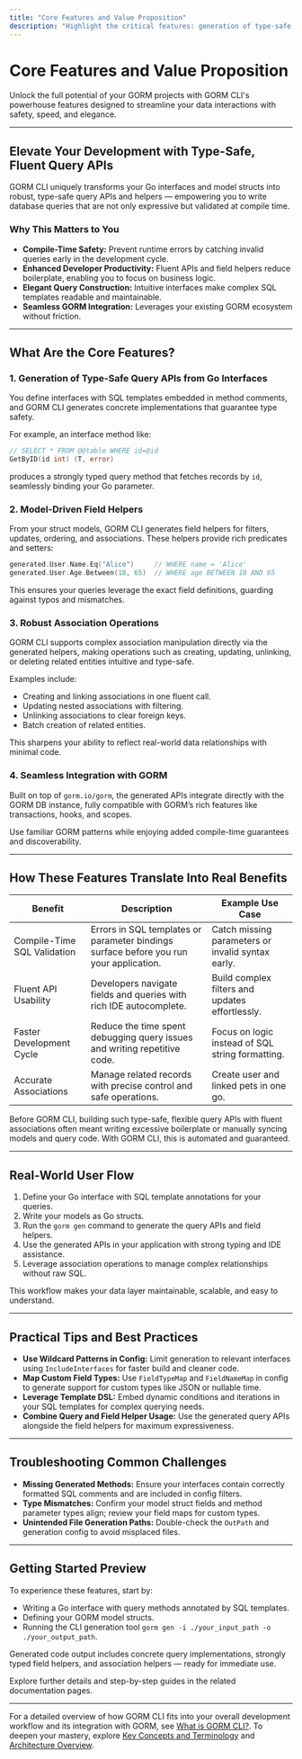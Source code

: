 ```yaml
---
title: "Core Features and Value Proposition"
description: "Highlight the critical features: generation of type-safe query APIs from Go interfaces, field helpers for models, robust association operations, and seamless integration with GORM. Explain how these features translate into compile-time safety, developer productivity, and more elegant query construction."
---
```


# Core Features and Value Proposition

Unlock the full potential of your GORM projects with GORM CLI's powerhouse features designed to streamline your data interactions with safety, speed, and elegance.

---

## Elevate Your Development with Type-Safe, Fluent Query APIs

GORM CLI uniquely transforms your Go interfaces and model structs into robust, type-safe query APIs and helpers — empowering you to write database queries that are not only expressive but validated at compile time.

### Why This Matters to You

- **Compile-Time Safety:** Prevent runtime errors by catching invalid queries early in the development cycle.
- **Enhanced Developer Productivity:** Fluent APIs and field helpers reduce boilerplate, enabling you to focus on business logic.
- **Elegant Query Construction:** Intuitive interfaces make complex SQL templates readable and maintainable.
- **Seamless GORM Integration:** Leverages your existing GORM ecosystem without friction.

---

## What Are the Core Features?

### 1. Generation of Type-Safe Query APIs from Go Interfaces

You define interfaces with SQL templates embedded in method comments, and GORM CLI generates concrete implementations that guarantee type safety.

For example, an interface method like:

```go
// SELECT * FROM @@table WHERE id=@id
GetByID(id int) (T, error)
```

produces a strongly typed query method that fetches records by `id`, seamlessly binding your Go parameter.

### 2. Model-Driven Field Helpers

From your struct models, GORM CLI generates field helpers for filters, updates, ordering, and associations. These helpers provide rich predicates and setters:

```go
generated.User.Name.Eq("Alice")     // WHERE name = 'Alice'
generated.User.Age.Between(18, 65)  // WHERE age BETWEEN 18 AND 65
```

This ensures your queries leverage the exact field definitions, guarding against typos and mismatches.

### 3. Robust Association Operations

GORM CLI supports complex association manipulation directly via the generated helpers, making operations such as creating, updating, unlinking, or deleting related entities intuitive and type-safe.

Examples include:

- Creating and linking associations in one fluent call.
- Updating nested associations with filtering.
- Unlinking associations to clear foreign keys.
- Batch creation of related entities.

This sharpens your ability to reflect real-world data relationships with minimal code.

### 4. Seamless Integration with GORM

Built on top of `gorm.io/gorm`, the generated APIs integrate directly with the GORM DB instance, fully compatible with GORM’s rich features like transactions, hooks, and scopes.

Use familiar GORM patterns while enjoying added compile-time guarantees and discoverability.

---

## How These Features Translate Into Real Benefits

| Benefit                   | Description                                                                             | Example Use Case                                   |
|---------------------------|-----------------------------------------------------------------------------------------|---------------------------------------------------|
| Compile-Time SQL Validation | Errors in SQL templates or parameter bindings surface before you run your application. | Catch missing parameters or invalid syntax early. |
| Fluent API Usability        | Developers navigate fields and queries with rich IDE autocomplete.                     | Build complex filters and updates effortlessly.  |
| Faster Development Cycle    | Reduce the time spent debugging query issues and writing repetitive code.             | Focus on logic instead of SQL string formatting. |
| Accurate Associations       | Manage related records with precise control and safe operations.                       | Create user and linked pets in one go.            |

Before GORM CLI, building such type-safe, flexible query APIs with fluent associations often meant writing excessive boilerplate or manually syncing models and query code. With GORM CLI, this is automated and guaranteed.

---

## Real-World User Flow

1. Define your Go interface with SQL template annotations for your queries.
2. Write your models as Go structs.
3. Run the `gorm gen` command to generate the query APIs and field helpers.
4. Use the generated APIs in your application with strong typing and IDE assistance.
5. Leverage association operations to manage complex relationships without raw SQL.

This workflow makes your data layer maintainable, scalable, and easy to understand.

---

## Practical Tips and Best Practices

- **Use Wildcard Patterns in Config:** Limit generation to relevant interfaces using `IncludeInterfaces` for faster build and cleaner code.
- **Map Custom Field Types:** Use `FieldTypeMap` and `FieldNameMap` in config to generate support for custom types like JSON or nullable time.
- **Leverage Template DSL:** Embed dynamic conditions and iterations in your SQL templates for complex querying needs.
- **Combine Query and Field Helper Usage:** Use the generated query APIs alongside the field helpers for maximum expressiveness.

---

## Troubleshooting Common Challenges

- **Missing Generated Methods:** Ensure your interfaces contain correctly formatted SQL comments and are included in config filters.
- **Type Mismatches:** Confirm your model struct fields and method parameter types align; review your field maps for custom types.
- **Unintended File Generation Paths:** Double-check the `OutPath` and generation config to avoid misplaced files.

---

## Getting Started Preview

To experience these features, start by:

- Writing a Go interface with query methods annotated by SQL templates.
- Defining your GORM model structs.
- Running the CLI generation tool `gorm gen -i ./your_input_path -o ./your_output_path`.

Generated code output includes concrete query implementations, strongly typed field helpers, and association helpers — ready for immediate use.

Explore further details and step-by-step guides in the related documentation pages.

---

For a detailed overview of how GORM CLI fits into your overall development workflow and its integration with GORM, see [What is GORM CLI?](./what-is-gorm-cli). To deepen your mastery, explore [Key Concepts and Terminology](./key-concepts-terminology) and [Architecture Overview](./architecture-overview).
